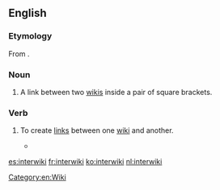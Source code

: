 {{wikipedia}}
{{selfref|For interwiki related to the Wikimedia projects, see [[Wikipedia:Wikipedia:InterWikimedia links|Wikipedia:InterWikimedia links]].}}
==English==

===Etymology===
From {{prefix|inter|wiki|lang=en}}.

===Noun===
{{en-noun}}

# {{context|Wiktionary and WMF jargon|lang=en}} A link between two [[wiki]]s inside a pair of square brackets.<!--that is, not in the style of a URL like http://en.wiktionary.org/wiki/interwiki--><!--is that really part of the definition, or is any link between wikis an interwiki link?-->

===Verb===
{{en-verb|interwikis|interwikiing|interwikied}}

# {{context|Wiktionary and WMF jargon|lang=en}} To create [[link]]s between one [[wiki]] and another.
#* {{quote-book|year=2008|page=415|passage=Any page, not just articles, can be '''interwikied'''.|author=Phoebe Ayers, Charles Matthews, Ben Yates}}

[[Category:en:Wiki]]

[[es:interwiki]]
[[fr:interwiki]]
[[ko:interwiki]]
[[nl:interwiki]]